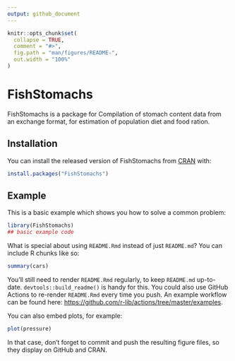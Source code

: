 ```yaml
---
output: github_document
---
```


<!-- README.md is generated from README.Rmd. Please edit that file -->

```r
knitr::opts_chunk$set(
  collapse = TRUE,
  comment = "#>",
  fig.path = "man/figures/README-",
  out.width = "100%"
)
```

# FishStomachs

<!-- badges: start -->
<!-- badges: end -->

FishStomachs is a package for Compilation of stomach content data from an exchange format, for estimation of population diet and food ration.

## Installation

You can install the released version of FishStomachs from [CRAN](https://CRAN.R-project.org) with:

``` r
install.packages("FishStomachs")
```

## Example

This is a basic example which shows you how to solve a common problem:

```r
library(FishStomachs)
## basic example code
```

What is special about using `README.Rmd` instead of just `README.md`? You can include R chunks like so:

```r
summary(cars)
```

You'll still need to render `README.Rmd` regularly, to keep `README.md` up-to-date. `devtools::build_readme()` is handy for this. You could also use GitHub Actions to re-render `README.Rmd` every time you push. An example workflow can be found here: <https://github.com/r-lib/actions/tree/master/examples>.

You can also embed plots, for example:

```r
plot(pressure)
```

In that case, don't forget to commit and push the resulting figure files, so they display on GitHub and CRAN.
